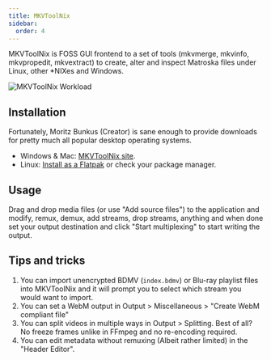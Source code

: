 ```yaml
---
title: MKVToolNix
sidebar:
  order: 4
---
```


MKVToolNix is FOSS GUI frontend to a set of tools (mkvmerge, mkvinfo, mkvpropedit, mkvextract) to create, alter and inspect Matroska files under Linux, other \*NIXes and Windows.

<picture>
  <source
    srcset="https://raw.githubusercontent.com/av1-community-contributors/images/main/mkvtoolnix-gui-workload.avif"
    type="image/avif"
  />
  <img
    src="https://raw.githubusercontent.com/av1-community-contributors/images/main/mkvtoolnix-gui-workload.webp"
    alt="MKVToolNix Workload"
  />
</picture>

## Installation

Fortunately, Moritz Bunkus (Creator) is sane enough to provide downloads for pretty much all popular desktop operating systems.

- Windows & Mac: [MKVToolNix site](https://mkvtoolnix.download/downloads.html).
- Linux: [Install as a Flatpak](https://flathub.org/apps/org.bunkus.mkvtoolnix-gui) or check your package manager.

## Usage

Drag and drop media files (or use "Add source files") to the application and modify, remux, demux, add streams, drop streams, anything and when done set your output destination and click "Start multiplexing" to start writing the output.

## Tips and tricks

1. You can import unencrypted BDMV (`index.bdmv`) or Blu-ray playlist files into MKVToolNix and it will prompt you to select which stream you would want to import.
2. You can set a WebM output in Output > Miscellaneous > "Create WebM compliant file"
3. You can split videos in multiple ways in Output > Splitting. Best of all? No freeze frames unlike in FFmpeg and no re-encoding required.
4. You can edit metadata without remuxing (Albeit rather limited) in the "Header Editor".
